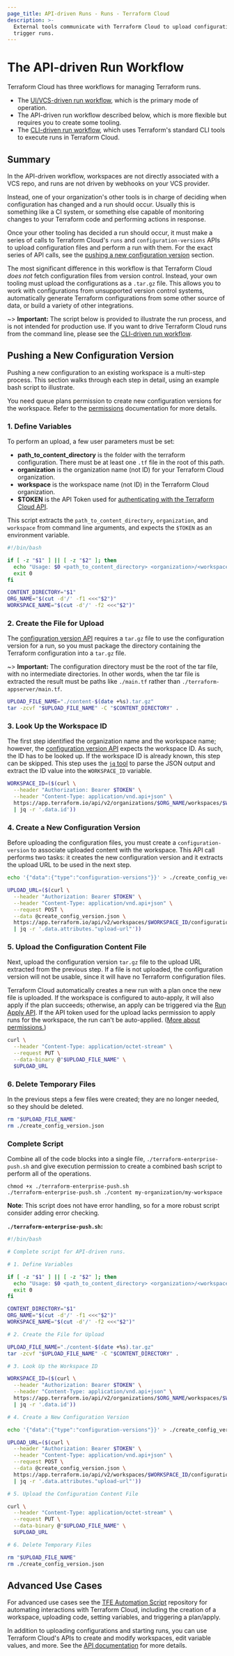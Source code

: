 ```yaml
---
page_title: API-driven Runs - Runs - Terraform Cloud
description: >-
  External tools communicate with Terraform Cloud to upload configurations and
  trigger runs.
---
```


# The API-driven Run Workflow

Terraform Cloud has three workflows for managing Terraform runs.

- The [UI/VCS-driven run workflow](/cloud-docs/run/ui), which is the primary mode of operation.
- The API-driven run workflow described below, which is more flexible but requires you to create some tooling.
- The [CLI-driven run workflow](/cloud-docs/run/cli), which uses Terraform's standard CLI tools to execute runs in Terraform Cloud.

## Summary

In the API-driven workflow, workspaces are not directly associated with a VCS repo, and runs are not driven by webhooks on your VCS provider.

Instead, one of your organization's other tools is in charge of deciding when configuration has changed and a run should occur. Usually this is something like a CI system, or something else capable of monitoring changes to your Terraform code and performing actions in response.

Once your other tooling has decided a run should occur, it must make a series of calls to Terraform Cloud's `runs` and `configuration-versions` APIs to upload configuration files and perform a run with them. For the exact series of API calls, see the [pushing a new configuration version](#pushing-a-new-configuration-version) section.

The most significant difference in this workflow is that Terraform Cloud _does not_ fetch configuration files from version control. Instead, your own tooling must upload the configurations as a `.tar.gz` file. This allows you to work with configurations from unsupported version control systems, automatically generate Terraform configurations from some other source of data, or build a variety of other integrations.

~> **Important:** The script below is provided to illustrate the run process, and is not intended for production use. If you want to drive Terraform Cloud runs from the command line, please see the [CLI-driven run workflow](/cloud-docs/run/cli).

## Pushing a New Configuration Version

Pushing a new configuration to an existing workspace is a multi-step process. This section walks through each step in detail, using an example bash script to illustrate.

You need queue plans permission to create new configuration versions for the workspace. Refer to the [permissions](/cloud-docs/users-teams-organizations/permissions#general-workspace-permissions) documentation for more details.

[permissions-citation]: #intentionally-unused---keep-for-maintainers

### 1. Define Variables

To perform an upload, a few user parameters must be set:

- **path_to_content_directory** is the folder with the terraform configuration. There must be at least one `.tf` file in the root of this path.
- **organization** is the organization name (not ID) for your Terraform Cloud organization.
- **workspace** is the workspace name (not ID) in the Terraform Cloud organization.
- **$TOKEN** is the API Token used for [authenticating with the Terraform Cloud API](/cloud-docs/api-docs#authentication).

This script extracts the `path_to_content_directory`, `organization`, and `workspace` from command line arguments, and expects the `$TOKEN` as an environment variable.

```bash
#!/bin/bash

if [ -z "$1" ] || [ -z "$2" ]; then
  echo "Usage: $0 <path_to_content_directory> <organization>/<workspace>"
  exit 0
fi

CONTENT_DIRECTORY="$1"
ORG_NAME="$(cut -d'/' -f1 <<<"$2")"
WORKSPACE_NAME="$(cut -d'/' -f2 <<<"$2")"
```

### 2. Create the File for Upload

The [configuration version API](/cloud-docs/api-docs/configuration-versions) requires a `tar.gz` file to use the configuration version for a run, so you must package the directory containing the Terraform configuration into a `tar.gz` file.

~> **Important:** The configuration directory must be the root of the tar file, with no intermediate directories. In other words, when the tar file is extracted the result must be paths like `./main.tf` rather than `./terraform-appserver/main.tf`.

```bash
UPLOAD_FILE_NAME="./content-$(date +%s).tar.gz"
tar -zcvf "$UPLOAD_FILE_NAME" -C "$CONTENT_DIRECTORY" .
```

### 3. Look Up the Workspace ID

The first step identified the organization name and the workspace name; however, the [configuration version API](/cloud-docs/api-docs/configuration-versions) expects the workspace ID. As such, the ID has to be looked up. If the workspace ID is already known, this step can be skipped. This step uses the [`jq` tool](https://stedolan.github.io/jq/) to parse the JSON output and extract the ID value into the `WORKSPACE_ID` variable.

```bash
WORKSPACE_ID=($(curl \
  --header "Authorization: Bearer $TOKEN" \
  --header "Content-Type: application/vnd.api+json" \
  https://app.terraform.io/api/v2/organizations/$ORG_NAME/workspaces/$WORKSPACE_NAME \
  | jq -r '.data.id'))
```

### 4. Create a New Configuration Version

Before uploading the configuration files, you must create a `configuration-version` to associate uploaded content with the workspace. This API call performs two tasks: it creates the new configuration version and it extracts the upload URL to be used in the next step.

```bash
echo '{"data":{"type":"configuration-versions"}}' > ./create_config_version.json

UPLOAD_URL=($(curl \
  --header "Authorization: Bearer $TOKEN" \
  --header "Content-Type: application/vnd.api+json" \
  --request POST \
  --data @create_config_version.json \
  https://app.terraform.io/api/v2/workspaces/$WORKSPACE_ID/configuration-versions \
  | jq -r '.data.attributes."upload-url"'))
```

### 5. Upload the Configuration Content File

Next, upload the configuration version `tar.gz` file to the upload URL extracted from the previous step. If a file is not uploaded, the configuration version will not be usable, since it will have no Terraform configuration files.

Terraform Cloud automatically creates a new run with a plan once the new file is uploaded. If the workspace is configured to auto-apply, it will also apply if the plan succeeds; otherwise, an apply can be triggered via the [Run Apply API](/cloud-docs/api-docs/run#apply). If the API token used for the upload lacks permission to apply runs for the workspace, the run can't be auto-applied. ([More about permissions.](/cloud-docs/users-teams-organizations/permissions))

[permissions-citation]: #intentionally-unused---keep-for-maintainers

```bash
curl \
  --header "Content-Type: application/octet-stream" \
  --request PUT \
  --data-binary @"$UPLOAD_FILE_NAME" \
  $UPLOAD_URL
```

### 6. Delete Temporary Files

In the previous steps a few files were created; they are no longer needed, so they should be deleted.

```bash
rm "$UPLOAD_FILE_NAME"
rm ./create_config_version.json
```

### Complete Script

Combine all of the code blocks into a single file, `./terraform-enterprise-push.sh` and give execution permission to create a combined bash script to perform all of the operations.

```shell
chmod +x ./terraform-enterprise-push.sh
./terraform-enterprise-push.sh ./content my-organization/my-workspace
```

**Note**: This script does not have error handling, so for a more robust script consider adding error checking.

**`./terraform-enterprise-push.sh`:**

```bash
#!/bin/bash

# Complete script for API-driven runs.

# 1. Define Variables

if [ -z "$1" ] || [ -z "$2" ]; then
  echo "Usage: $0 <path_to_content_directory> <organization>/<workspace>"
  exit 0
fi

CONTENT_DIRECTORY="$1"
ORG_NAME="$(cut -d'/' -f1 <<<"$2")"
WORKSPACE_NAME="$(cut -d'/' -f2 <<<"$2")"

# 2. Create the File for Upload

UPLOAD_FILE_NAME="./content-$(date +%s).tar.gz"
tar -zcvf "$UPLOAD_FILE_NAME" -C "$CONTENT_DIRECTORY" .

# 3. Look Up the Workspace ID

WORKSPACE_ID=($(curl \
  --header "Authorization: Bearer $TOKEN" \
  --header "Content-Type: application/vnd.api+json" \
  https://app.terraform.io/api/v2/organizations/$ORG_NAME/workspaces/$WORKSPACE_NAME \
  | jq -r '.data.id'))

# 4. Create a New Configuration Version

echo '{"data":{"type":"configuration-versions"}}' > ./create_config_version.json

UPLOAD_URL=($(curl \
  --header "Authorization: Bearer $TOKEN" \
  --header "Content-Type: application/vnd.api+json" \
  --request POST \
  --data @create_config_version.json \
  https://app.terraform.io/api/v2/workspaces/$WORKSPACE_ID/configuration-versions \
  | jq -r '.data.attributes."upload-url"'))

# 5. Upload the Configuration Content File

curl \
  --header "Content-Type: application/octet-stream" \
  --request PUT \
  --data-binary @"$UPLOAD_FILE_NAME" \
  $UPLOAD_URL

# 6. Delete Temporary Files

rm "$UPLOAD_FILE_NAME"
rm ./create_config_version.json
```

## Advanced Use Cases

For advanced use cases see the [TFE Automation Script](https://github.com/hashicorp/terraform-guides/tree/master/operations/automation-script) repository for automating interactions with Terraform Cloud, including the creation of a workspace, uploading code, setting variables, and triggering a plan/apply.

In addition to uploading configurations and starting runs, you can use Terraform Cloud's APIs to create and modify workspaces, edit variable values, and more. See the [API documentation](/cloud-docs/api-docs) for more details.
